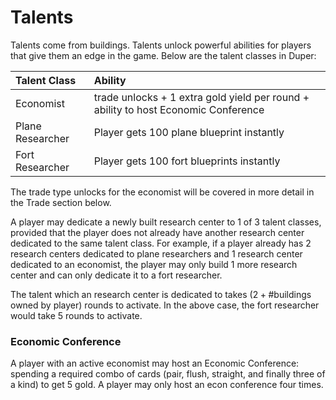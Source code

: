 # Talents

Talents come from buildings. Talents unlock powerful abilities for players that give them an edge in the game. Below are the talent classes in Duper:

| Talent Class     | Ability                                                                            |
| :--------------- | :--------------------------------------------------------------------------------- |
| Economist        | trade unlocks + 1 extra gold yield per round + ability to host Economic Conference |
| Plane Researcher | Player gets 100 plane blueprint instantly                                          |
| Fort Researcher  | Player gets 100 fort blueprints instantly                                          |

The trade type unlocks for the economist will be covered in more detail in the Trade section below.

A player may dedicate a newly built research center to 1 of 3 talent classes, provided that the player does not already have another research center dedicated to the same talent class. For example, if a player already has 2 research centers dedicated to plane researchers and 1 research center dedicated to an economist, the player may only build 1 more research center and can only dedicate it to a fort researcher.

The talent which an research center is dedicated to takes $(2 + \# \text{buildings owned by player})$ rounds to activate. In the above case, the fort researcher would take 5 rounds to activate.

### Economic Conference

A player with an active economist may host an Economic Conference: spending a required combo of cards (pair, flush, straight, and finally three of a kind) to get 5 gold. A player may only host an econ conference four times.
